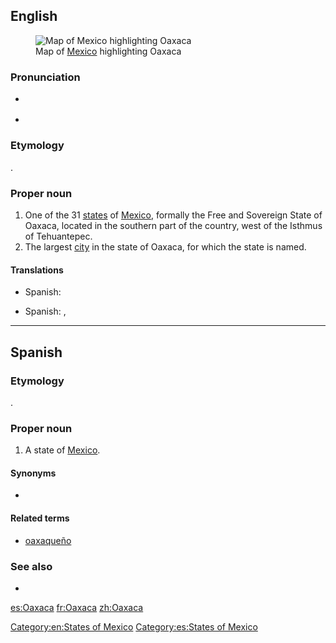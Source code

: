 ==English==
[[File:Mexico map, MX-OAX.svg|thumb|Map of [[Mexico]] highlighting Oaxaca]]
===Pronunciation===
* {{a|US}} {{IPA|/wɑːˈhɑː.kɑː/|/wəˈhɑː.kɑː/}}
* {{audio|Es-Oaxaca.ogg|Audio|lang=en}}

===Etymology===
{{etyl|nah|en}} {{term|Huaxyacac|Huāxyacac|place of guaje trees|lang=nah}}.

===Proper noun===
{{en-proper noun}}

# One of the 31 [[states]] of [[Mexico]], formally the Free and Sovereign State of Oaxaca,  located in the southern part of the country, west of the Isthmus of Tehuantepec.
# The largest [[city]] in the state of Oaxaca, for which the state is named.

====Translations====
{{trans-top|state of Mexico}}
*Spanish: {{t+|es|Oaxaca|f}}
{{trans-mid}}
{{trans-bottom}}
{{trans-top|city}}
*Spanish: {{t|es|Oaxaca de Juárez|f}}, {{t+|es|Oaxaca|f}}
{{trans-mid}}
{{trans-bottom}}

[[Category:en:States of Mexico]]

----

==Spanish==

===Etymology===
{{etyl|nah|es}} {{term|Huaxyacac|Huāxyacac|place of guaje trees|lang=nah}}.

===Proper noun===
{{es-proper noun|f}}

# A state of [[Mexico]].

====Synonyms====
* {{l|es|OA}} {{qualifier|abbreviation}}

====Related terms====
*[[oaxaqueño]]

===See also===
* {{pedialite|lang=es}}

[[Category:es:States of Mexico]]

[[es:Oaxaca]]
[[fr:Oaxaca]]
[[zh:Oaxaca]]